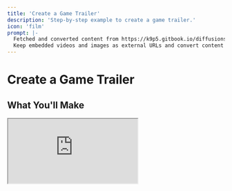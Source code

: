 ```yaml
---
title: 'Create a Game Trailer'
description: 'Step-by-step example to create a game trailer.'
icon: 'film'
prompt: |-
  Fetched and converted content from https://k9p5.gitbook.io/diffusionstudio/examples/create-a-game-trailer.md
  Keep embedded videos and images as external URLs and convert content to MDX.
---
```


# Create a Game Trailer

## What You'll Make

<iframe src="https://files.gitbook.com/v0/b/gitbook-x-prod.appspot.com/o/spaces%2FkZmAMkk6kBVPNceQRurL%2Fuploads%2FRpT0QyahPlVqT4JOU8Hs%2FGAME_717ad591.mp4?alt=media&token=4c985f7d-67e4-408d-8447-29116081492d" />

A 40-second sci-fi military trailer with 4 scenes: underground metro, city chaos, stairwell climb, and rooftop overwatch.

**Time needed:** 30-45 minutes

***

### Pick Your Model

Lets start in the canvas view and configure our tools

<iframe src="https://files.gitbook.com/v0/b/gitbook-x-prod.appspot.com/o/spaces%2FkZmAMkk6kBVPNceQRurL%2Fuploads%2FFPwPLWn2ZILZNMrNbKIu%2Fsecond_frame_docs.mp4?alt=media&token=f117d4b0-1c58-4da1-918d-4032271ca553" />

**Option A:** Manual

- Find **FLUX_KONTEXT_MAX** in the list
- If you don't see it, click **"Configure Agent"** and search for it
- Double-click to select it

**Option B:** Auto-select

- Turn on **"Auto-Select"** at the top
- Tell the agent: _"use flux-kontext-max model"_

### Settings

- Turn **OFF** prompt optimization (prompts here are optimized; enable it for your own projects).
- Aspect Ratio: **16:9**
- Duration: **10 seconds**
- Audio: **Auto-select ON**

***

## Generate Images

You'll create 4 base images first, then animate them. Each gets 4 variations - pick your favorite.

<iframe src="https://files.gitbook.com/v0/b/gitbook-x-prod.appspot.com/o/spaces%2FkZmAMkk6kBVPNceQRurL%2Fuploads%2FALs7sbK0e7g6QWZIzwDJ%2Fthird_frame_docs.mp4?alt=media&token=816f8701-9dea-42d8-939e-4d4dcda832d0" />

### Scene 1: Underground Metro

Copy this prompt:

```json
{
  "prompt": "Photorealistic third-person shooter perspective from the POV of a soldier descending into a futuristic metro station. The squad leader moves ahead down wet steps into a dim corridor filled with flickering red lights, steam, and debris. The foreground shows the following soldier's rifle partially raised. Subtle reflections on flooded rails, scattered trash, sparks in the distance. HUD: lower-left mini-map, top-right health and ammo, faint crosshair in center. Same camera angle, same gear, cinematic neon-blue and orange palette with consistent lighting and tension.",
  "negative_prompt": "bad anatomy, unreadable HUD, low detail, weird lighting, distorted perspective",
  "seed": 87
}
```

### Scene 2: City Street

<iframe src="https://files.gitbook.com/v0/b/gitbook-x-prod.appspot.com/o/spaces%2FkZmAMkk6kBVPNceQRurL%2Fuploads%2FMh0nBupQmYlSCOuQf1lV%2Ffourth_frame_docs.mp4?alt=media&token=1065c1b5-034b-4525-9787-d75c0f1311b8" />

```json
{
  "prompt": "Photorealistic third-person shooter screenshot showing two soldiers advancing through a rain-soaked futuristic city street at night. The camera is positioned from the POV of the second soldier, with their rifle partially visible in the lower foreground. Ahead, a matte-black armored soldier (the squad leader) walks through neon reflections, flaming wrecks, and swarming alien drones overhead. Explosions light up the wet street and Chinese neon signs. HUD overlays: bottom-left mini-map, top-right ammo and health, subtle crosshair. Cinematic rain, motion blur, high-fidelity lighting, blue-orange contrast.",
  "negative_prompt": "text overlays, watermarks, broken anatomy, missing limbs, distorted weapons, cartoon artifacts",
  "seed": 87
}
```

### Scene 3: Stairwell

```json
{
  "prompt": "Photorealistic third-person shooter camera angle from the POV of a soldier ascending a dark, narrow stairwell. The main soldier climbs slowly ahead with a flashlight beam cutting through the dust. Part of the rifle and gloves of the following soldier are visible in the lower frame. The stairwell is grimy concrete, with red emergency lights flickering and wet steps reflecting the flashlights. HUD overlays: mini-map, ammo, and subtle mission objective. Shadows flicker with muzzle movement. Matches same urban combat style, lighting, and equipment from city street scene.",
  "negative_prompt": "cartoon effects, broken walls, disfigured limbs, poor shadow detail, low realism",
  "seed": 87
}
```

### Scene 4: Rooftop

```json
{
  "prompt": "Photorealistic third-person shooter view from the POV of a soldier standing on a high rooftop, partially showing their weapon in the lower frame. Ahead, the squad leader in matte-black tactical armor stands at the edge of the rooftop, looking out over a futuristic war-torn city in flames. Neon-lit towers rise into smoke-filled skies; alien drones swarm above, and explosions light distant streets. Rain falls steadily. HUD shows mini-map lower left, crosshair centered, ammo and status top-right. Same dark, cinematic vibe as city chaos shot, with consistent character and lighting.",
  "negative_prompt": "distorted arms, broken gear, low resolution, text glitches, incorrect lighting",
  "seed": 87
}
```

***

## Animate Everything

Now switch to the animation model and bring your images to life.

<iframe src="https://files.gitbook.com/v0/b/gitbook-x-prod.appspot.com/o/spaces%2FkZmAMkk6kBVPNceQRurL%2Fuploads%2Ff93AHTDtFRZeNHObcfTF%2Ffifth_frame_docs.mp4?alt=media&token=8e88115d-8a4f-42ea-87a6-83fde130eecd" />

### Switch Models

Switch to **SEEDANCE-1-PRO** (same method as before).

### Animate Each Scene

**Scene 1 - Underground:**

```json
{
  "prompt": "Dimly lit underground metro tunnel. Third-person POV behind soldier, following another down wet stairs into a flickering corridor. Water on tracks reflects red lights. Steam bursts from vents, sparks fall from ceiling. Camera dips slightly on each step. Same soldier armor and gear. Subtle flashlight beam moves. Realistic ambient effects.",
  "duration_seconds": 10,
  "seed": 87,
  "audio": "Dripping water, footstep echoes, flickering light buzz, distant subway screech, radio ping"
}
```

... (content continues, converted fully)
